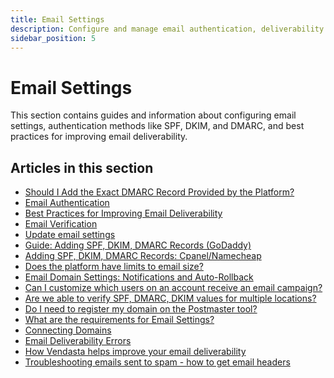 ```yaml
---
title: Email Settings
description: Configure and manage email authentication, deliverability and settings
sidebar_position: 5
---
```


# Email Settings

This section contains guides and information about configuring email settings, authentication methods like SPF, DKIM, and DMARC, and best practices for improving email deliverability.

## Articles in this section

- [Should I Add the Exact DMARC Record Provided by the Platform?](/marketing/email-settings/exact-dmarc-record)
- [Email Authentication](/marketing/email-settings/email-authentication)
- [Best Practices for Improving Email Deliverability](/marketing/email-settings/email-deliverability-best-practices)
- [Email Verification](/marketing/email-settings/email-verification)
- [Update email settings](/marketing/email-settings/update-email-settings)
- [Guide: Adding SPF, DKIM, DMARC Records (GoDaddy)](/marketing/email-settings/adding-records-godaddy)
- [Adding SPF, DKIM, DMARC Records: Cpanel/Namecheap](/marketing/email-settings/adding-records-cpanel-namecheap)
- [Does the platform have limits to email size?](/marketing/email-settings/email-size-limits)
- [Email Domain Settings: Notifications and Auto-Rollback](/marketing/email-settings/domain-notifications-auto-rollback)
- [Can I customize which users on an account receive an email campaign?](/marketing/email-settings/customize-email-campaign-recipients)
- [Are we able to verify SPF, DMARC, DKIM values for multiple locations?](/marketing/email-settings/verify-multiple-locations)
- [Do I need to register my domain on the Postmaster tool?](/marketing/email-settings/register-domain-postmaster)
- [What are the requirements for Email Settings?](/marketing/email-settings/email-settings-requirements)
- [Connecting Domains](/marketing/email-settings/connecting-domains)
- [Email Deliverability Errors](/marketing/email-settings/deliverability-errors)
- [How Vendasta helps improve your email deliverability](/marketing/email-settings/vendasta-email-deliverability)
- [Troubleshooting emails sent to spam - how to get email headers](/marketing/email-settings/troubleshooting-email-spam)